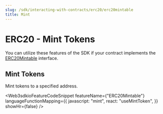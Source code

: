 ```yaml
---
slug: /sdk/interacting-with-contracts/erc20/erc20mintable
title: Mint
---
```



# ERC20 - Mint Tokens

You can utilize these features of the SDK if your contract implements the [ERC20Mintable](/contractkit/interfaces/er20mintable) interface.

<div className="row" style={{ marginBottom: 24 }}>
  <div className="col col--12" style={{ marginTop: 8 }}>
    <QuickstartCard
      name="Learn how to implement ERC20Mintable in your smart contract"
      link={"/contractkit/interfaces/erc20mintable"}
      image="/assets/icons/general.png"
    />
  </div>
</div>

## Mint Tokens

Mint tokens to a specified address.

<Web3sdkioFeatureCodeSnippet
  featureName={"ERC20Mintable"}
  languageFunctionMapping={{
    javascript: "mint",
    react: "useMintToken",
  }}
  showHr={false}
/>

